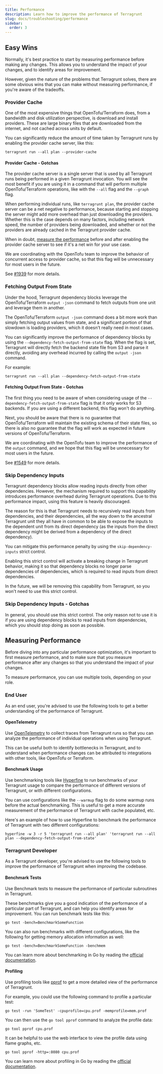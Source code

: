 ```yaml
---
title: Performance
description: Learn how to improve the performance of Terragrunt
slug: docs/troubleshooting/performance
sidebar:
  order: 3
---
```


## Easy Wins

Normally, it's best practice to start by measuring performance before making any changes. This allows you to understand the impact of your changes, and to identify areas for improvement.

However, given the nature of the problems that Terragrunt solves, there are some obvious wins that you can make without measuring performance, if you're aware of the tradeoffs.

### Provider Cache

One of the most expensive things that OpenTofu/Terraform does, from a bandwidth and disk utilization perspective, is download and install providers. These are large binary files that are downloaded from the internet, and not cached across units by default.

You can significantly reduce the amount of time taken by Terragrunt runs by enabling the provider cache server, like this:

```shell
terragrunt run --all plan --provider-cache
```

#### Provider Cache - Gotchas

The provider cache server is a single server that is used by all Terragrunt runs being performed in a given Terragrunt invocation. You will see the most benefit if you are using it in a command that will perform multiple OpenTofu/Terraform operations, like with the `--all` flag and the `--graph` flag.

When performing individual runs, like `terragrunt plan`, the provider cache server can be a net negative to performance, because starting and stopping the server might add more overhead than just downloading the providers. Whether this is the case depends on many factors, including network speed, the number of providers being downloaded, and whether or not the providers are already cached in the Terragrunt provider cache.

When in doubt, [measure the performance](#measuring-performance) before and after enabling the provider cache server to see if it's a net win for your use case.

We are coordinating with the OpenTofu team to improve the behavior of concurrent access to provider cache, so that this flag will be unnecessary for most users in the future.

See [#1939](https://github.com/opentofu/opentofu/issues/1483) for more details.

### Fetching Output From State

Under the hood, Terragrunt dependency blocks leverage the OpenTofu/Terraform `output -json` command to fetch outputs from one unit and leverage them in another.

The OpenTofu/Terraform `output -json` command does a bit more work than simply fetching output values from state, and a significant portion of that slowdown is loading providers, which it doesn't really need in most cases.

You can significantly improve the performance of dependency blocks by using the `--dependency-fetch-output-from-state` flag. When the flag is set, Terragrunt will directly fetch the backend state file from S3 and parse it directly, avoiding any overhead incurred by calling the `output -json` command.

For example:

```shell
terragrunt run --all plan --dependency-fetch-output-from-state
```

#### Fetching Output From State - Gotchas

The first thing you need to be aware of when considering usage of the `--dependency-fetch-output-from-state` flag is that it only works for S3 backends. If you are using a different backend, this flag won't do anything.

Next, you should be aware that there is no guarantee that OpenTofu/Terraform will maintain the existing schema of their state files, so there is also no guarantee that the flag will work as expected in future versions of OpenTofu/Terraform.

We are coordinating with the OpenTofu team to improve the performance of the `output` command, and we hope that this flag will be unnecessary for most users in the future.

See [#1549](https://github.com/opentofu/opentofu/issues/1549) for more details.

### Skip Dependency Inputs

Terragrunt dependency blocks allow reading inputs directly from other dependencies. However, the mechanism required to support this capability introduces performance overhead during Terragrunt operations. Due to this performance impact, using this feature is heavily discouraged.

The reason for this is that Terragrunt needs to recursively read inputs from dependencies, and their dependencies, all the way down to the ancestral Terragrunt unit they all have in common to be able to expose the inputs to the dependent unit from its direct dependency (as the inputs from the direct dependency might be derived from a dependency of the direct dependency).

You can mitigate this performance penalty by using the `skip-dependency-inputs` strict control.

Enabling this strict control will activate a breaking change in Terragrunt behavior, making it so that dependency blocks no longer parse dependencies of dependencies, which is required to read inputs from direct dependencies.

In the future, we will be removing this capability from Terragrunt, so you won't need to use this strict control.

### Skip Dependency Inputs - Gotchas

In general, you should use this strict control. The only reason not to use it is if you are using dependency blocks to read inputs from dependencies, which you should stop doing as soon as possible.

## Measuring Performance

Before diving into any particular performance optimization, it's important to first measure performance, and to make sure that you measure performance after any changes so that you understand the impact of your changes.

To measure performance, you can use multiple tools, depending on your role.

### End User

As an end user, you're advised to use the following tools to get a better understanding of the performance of Terragrunt.

#### OpenTelemetry

Use [OpenTelemetry](/docs/troubleshooting/open-telemetry) to collect traces from Terragrunt runs so that you can analyze the performance of individual operations when using Terragrunt.

This can be useful both to identify bottlenecks in Terragrunt, and to understand when performance changes can be attributed to integrations with other tools, like OpenTofu or Terraform.

#### Benchmark Usage

Use benchmarking tools like [Hyperfine](https://github.com/sharkdp/hyperfine) to run benchmarks of your Terragrunt usage to compare the performance of different versions of Terragrunt, or with different configurations.

You can use configurations like the `--warmup` flag to do some warmup runs before the actual benchmarking. This is useful to get a more accurate measurement of the performance of Terragrunt with cache populated, etc.

Here's an example of how to use Hyperfine to benchmark the performance of Terragrunt with two different configurations:

```shell
hyperfine -w 3 -r 5 'terragrunt run --all plan' 'terragrunt run --all plan --dependency-fetch-output-from-state'
```

### Terragrunt Developer

As a Terragrunt developer, you're advised to use the following tools to improve the performance of Terragrunt when improving the codebase.

#### Benchmark Tests

Use Benchmark tests to measure the performance of particular subroutines in Terragrunt.

These benchmarks give you a good indication of the performance of a particular part of Terragrunt, and can help you identify areas for improvement. You can run benchmark tests like this:

```shell
go test -bench=BenchmarkSomeFunction
```

You can also run benchmarks with different configurations, like the following for getting memory allocation information as well:

```shell
go test -bench=BenchmarkSomeFunction -benchmem
```

You can learn more about benchmarking in Go by reading the [official documentation](https://pkg.go.dev/testing#hdr-Benchmarks).

#### Profiling

Use profiling tools like [pprof](https://github.com/google/pprof) to get a more detailed view of the performance of Terragrunt.

For example, you could use the following command to profile a particular test:

```shell
go test -run 'SomeTest' -cpuprofile=cpu.prof -memprofile=mem.prof
```

You can then use the `go tool pprof` command to analyze the profile data:

```shell
go tool pprof cpu.prof
```

It can be helpful to use the web interface to view the profile data using flame graphs, etc.

```shell
go tool pprof -http=:8080 cpu.prof
```

You can learn more about profiling in Go by reading the [official documentation](https://pkg.go.dev/cmd/pprof).
